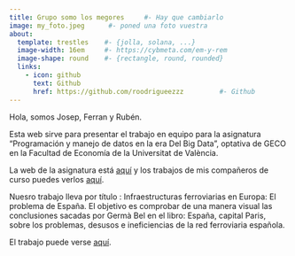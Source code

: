 ---
title: Grupo somo los megores     #- Hay que cambiarlo
image: my_foto.jpeg      #- poned una foto vuestra
about:
  template: trestles    #- {jolla, solana, ...}
  image-width: 16em     #- https://cybmeta.com/em-y-rem
  image-shape: round    #- {rectangle, round, rounded}
  links:
    - icon: github
      text: Github
      href: https://github.com/roodrigueezzz         #- Github
---
        
Hola, somos Josep, Ferran y Rubén.
      
Esta web sirve para presentar el trabajo en equipo para la asignatura "Programación y manejo de datos en la era Del Big Data", optativa de GECO en la Facultad de Economía de la Universitat de València.

La web de la asignatura está [aquí](https://perezp44.github.io/intro-ds-22-23-web/){target="_blank"} y los trabajos de mis compañeros de curso puedes verlos [aquí](https://perezp44.github.io/intro-ds-22-23-web/07-trabajos_2022-23.html){target="_blank"}.



Nuesro trabajo lleva por título : Infraestructuras ferroviarias en Europa: El problema de España. El objetivo es comprobar de una manera visual las conclusiones sacadas por Germà Bel en el libro: España, capital Paris, sobre los problemas, desusos e ineficiencias de la red ferroviaria española.


El trabajo puede verse [aquí](my_trabajo_BigData.html).